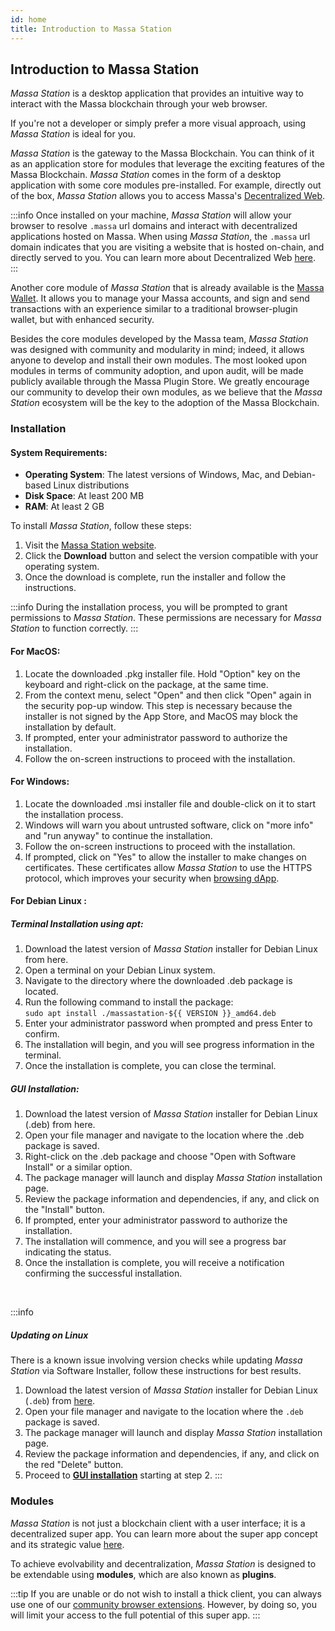 ```yaml
---
id: home
title: Introduction to Massa Station
---
```


## Introduction to Massa Station

*Massa Station* is a desktop application that provides an intuitive way to interact with the Massa blockchain through
your web browser.

If you're not a developer or simply prefer a more visual approach, using *Massa Station* is ideal for you.

*Massa Station* is the gateway to the Massa Blockchain. You can think of it as an application store for modules that
leverage the exciting features of the Massa Blockchain. *Massa Station* comes in the form of a desktop application with
some core modules pre-installed. For example, directly out of the box, *Massa Station* allows you to access Massa's
[Decentralized Web](/docs/learn/decentralized-web). 

:::info
Once installed on your machine, *Massa Station* will allow your browser to resolve `.massa` url domains and interact
with decentralized applications hosted on Massa. When using *Massa Station*, the `.massa` url domain indicates that you
are visiting a website that is hosted on-chain, and directly served to you. You can learn more about Decentralized Web
[here](/docs/learn/decentralized-web).
:::

Another core module of *Massa Station* that is already available is the [Massa Wallet](/build/wallet/massa-station.mdx).
It allows you to manage your Massa accounts, and sign and send transactions with an experience similar to a traditional
browser-plugin wallet, but with enhanced security.

Besides the core modules developed by the Massa team, *Massa Station* was designed with community and modularity in
mind; indeed, it allows anyone to develop and install their own modules. The most looked upon modules in terms of
community adoption, and upon audit, will be made publicly available through the Massa Plugin Store. We greatly encourage
our community to develop their own modules, as we believe that the *Massa Station* ecosystem will be the key to the
adoption of the Massa Blockchain.

### Installation

#### System Requirements:

- **Operating System**: The latest versions of Windows, Mac, and Debian-based Linux distributions
- **Disk Space**: At least 200 MB
- **RAM**: At least 2 GB

To install *Massa Station*, follow these steps:

1. Visit the [Massa Station website](https://station.massa.net/).
2. Click the **Download** button and select the version compatible with your operating system.
3. Once the download is complete, run the installer and follow the instructions.

:::info
During the installation process, you will be prompted to grant permissions to *Massa Station*.
These permissions are necessary for *Massa Station* to function correctly.
:::

#### For MacOS:

1. Locate the downloaded .pkg installer file. Hold "Option" key on the keyboard and right-click on the package, at the same time.
2. From the context menu, select "Open" and then click "Open" again in the security pop-up window. This step is necessary because the installer is not signed by the App Store, and MacOS may block the installation by default.
3. If prompted, enter your administrator password to authorize the installation.
4. Follow the on-screen instructions to proceed with the installation.

#### For Windows:

1. Locate the downloaded .msi installer file and double-click on it to start the installation process.
2. Windows will warn you about untrusted software, click on "more info" and "run anyway" to continue the installation.
3. Follow the on-screen instructions to proceed with the installation.
4. If prompted, click on "Yes" to allow the installer to make changes on certificates. These certificates allow *Massa Station* to use the HTTPS protocol, which improves your security when [browsing dApp](browse-decentralized-application).

#### For Debian Linux :

##### Terminal Installation using apt:

1. Download the latest version of *Massa Station* installer for Debian Linux from here.
2. Open a terminal on your Debian Linux system.
3. Navigate to the directory where the downloaded .deb package is located.
4. Run the following command to install the package:<br/>
 `sudo apt install ./massastation-${{ VERSION }}_amd64.deb`
5. Enter your administrator password when prompted and press Enter to confirm.
6. The installation will begin, and you will see progress information in the terminal.
7. Once the installation is complete, you can close the terminal.

##### GUI Installation:

1. Download the latest version of *Massa Station* installer for Debian Linux (.deb) from here.
2. Open your file manager and navigate to the location where the .deb package is saved.
3. Right-click on the .deb package and choose "Open with Software Install" or a similar option.
4. The package manager will launch and display *Massa Station* installation page.
5. Review the package information and dependencies, if any, and click on the "Install" button.
6. If prompted, enter your administrator password to authorize the installation.
7. The installation will commence, and you will see a progress bar indicating the status.
8. Once the installation is complete, you will receive a notification confirming the successful installation.

<br/>

:::info
##### Updating on Linux 

There is a known issue involving version checks while updating *Massa Station* via Software Installer, follow these instructions for best results. 

1. Download the latest version of *Massa Station* installer for Debian Linux (`.deb`) from [here](https://station.massa.net/).
2. Open your file manager and navigate to the location where the `.deb` package is saved.
3. The package manager will launch and display *Massa Station* installation page. 
4. Review the package information and dependencies, if any, and click on the red "Delete" button.
5. Proceed to [**GUI installation**](https://docs.massa.net/docs/massaStation/home#gui-installation) starting at step 2. 
:::

### Modules

*Massa Station* is not just a blockchain client with a user interface; it is a decentralized super app.
You can learn more about the super app concept and its strategic value
[here](https://www.gartner.com/en/articles/what-is-a-superapp).

To achieve evolvability and decentralization, *Massa Station* is designed to be extendable using **modules**, which are
also known as **plugins**.

:::tip
If you are unable or do not wish to install a thick client, you can always use one of our
[community browser extensions](https://docs.massa.net/docs/build/wallet/community-wallets).
However, by doing so, you will limit your access to the full potential of this super app.
:::
